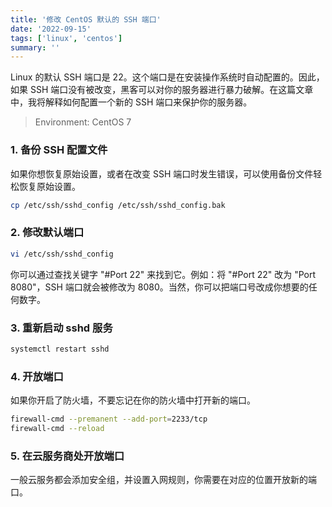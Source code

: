 ```yaml
---
title: '修改 CentOS 默认的 SSH 端口'
date: '2022-09-15'
tags: ['linux', 'centos']
summary: ''
---
```


Linux 的默认 SSH 端口是 22。这个端口是在安装操作系统时自动配置的。因此，如果 SSH 端口没有被改变，黑客可以对你的服务器进行暴力破解。在这篇文章中，我将解释如何配置一个新的 SSH 端口来保护你的服务器。

> Environment: CentOS 7

### 1. 备份 SSH 配置文件

如果你想恢复原始设置，或者在改变 SSH 端口时发生错误，可以使用备份文件轻松恢复原始设置。

```bash
cp /etc/ssh/sshd_config /etc/ssh/sshd_config.bak
```

### 2. 修改默认端口

```bash
vi /etc/ssh/sshd_config
```

你可以通过查找关键字 "#Port 22" 来找到它。例如：将 "#Port 22" 改为 "Port 8080"，SSH 端口就会被修改为 8080。当然，你可以把端口号改成你想要的任何数字。

### 3. 重新启动 sshd 服务

```bash
systemctl restart sshd
```

### 4. 开放端口

如果你开启了防火墙，不要忘记在你的防火墙中打开新的端口。

```bash
firewall-cmd --premanent --add-port=2233/tcp
firewall-cmd --reload
```

### 5. 在云服务商处开放端口

一般云服务都会添加安全组，并设置入网规则，你需要在对应的位置开放新的端口。

